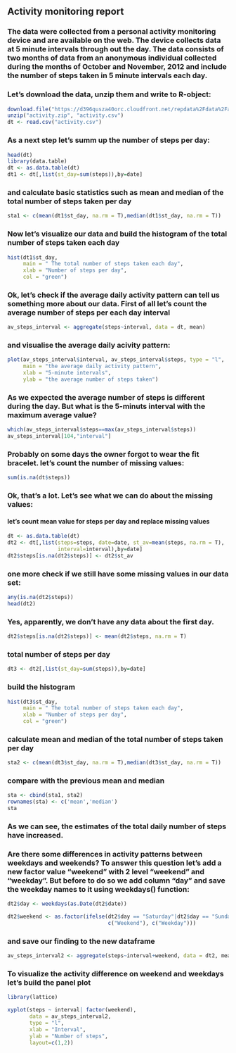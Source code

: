 
## Activity monitoring report 

### The data were collected from a personal activity monitoring device and are available on the web. The device collects data at 5 minute intervals through out the day. The data consists of two months of data from an anonymous individual collected during the months of October and November, 2012 and include the number of steps taken in 5 minute intervals each day.

### Let's download the data, unzip them and write to R-object:

```r
download.file("https://d396qusza40orc.cloudfront.net/repdata%2Fdata%2Factivity.zip", "activity.zip")
unzip("activity.zip", "activity.csv")
dt <- read.csv("activity.csv")
```


### As a next step let's summ up the number of steps per day:
```r
head(dt)
library(data.table)
dt <- as.data.table(dt)
dt1 <- dt[,list(st_day=sum(steps)),by=date]
```

### and calculate basic statistics such as mean and median of the total number of steps taken per day

```r
sta1 <- c(mean(dt1$st_day, na.rm = T),median(dt1$st_day, na.rm = T))
```
### Now let's visualize our data and build the histogram of the total number of steps taken each day 

```r
hist(dt1$st_day, 
     main = " The total number of steps taken each day", 
     xlab = "Number of steps per day", 
     col = "green")

```

### Ok, let's check if the average daily activity pattern can tell us something more about our data. First of all let's count the average number of steps per each day interval

```r
av_steps_interval <- aggregate(steps~interval, data = dt, mean)
```
### and visualise the average daily acivity pattern:
```r
plot(av_steps_interval$interval, av_steps_interval$steps, type = "l", 
     main = "the average daily activity pattern",
     xlab = "5-minute intervals", 
     ylab = "the average number of steps taken")
```

### As we expected the average number of steps is different during the day. But what is the 5-minuts interval with the maximum average value?
```r
which(av_steps_interval$steps==max(av_steps_interval$steps))
av_steps_interval[104,"interval"]
```

### Probably on some days the owner forgot to wear the fit bracelet. let's count the number of missing values:
```r
sum(is.na(dt$steps))
```

### Ok, that's a lot. Let's see what we can do about the missing values:

#### let's count mean value for steps per day and replace missing values 
```r
dt <- as.data.table(dt)
dt2 <- dt[,list(steps=steps, date=date, st_av=mean(steps, na.rm = T), 
                interval=interval),by=date]
dt2$steps[is.na(dt2$steps)] <- dt2$st_av
```

### one more check if we still have some missing values in our data set:
```r
any(is.na(dt2$steps))
head(dt2)
```
### Yes, apparently, we don't have any data about the first day. 
```r
dt2$steps[is.na(dt2$steps)] <- mean(dt2$steps, na.rm = T)
```
### total number of steps per day
```r
dt3 <- dt2[,list(st_day=sum(steps)),by=date]
```
### build the histogram
```r
hist(dt3$st_day, 
     main = " The total number of steps taken each day", 
     xlab = "Number of steps per day", 
     col = "green")
```
### calculate mean and median of the total number of steps taken per day
```r
sta2 <- c(mean(dt3$st_day, na.rm = T),median(dt3$st_day, na.rm = T))
```
### compare with the previous mean and median
```r
sta <- cbind(sta1, sta2)
rownames(sta) <- c('mean','median')
sta
```
### As we can see, the estimates of the total daily number of steps have increased.

### Are there some differences in activity patterns between weekdays and weekends? To answer this question let's add a new factor value "weekend" with 2 level "weekend" and "weekday". But before to do so we add column "day" and save the weekday names to it using weekdays() function:

```r
dt2$day <- weekdays(as.Date(dt2$date))

dt2$weekend <- as.factor(ifelse(dt2$day == "Saturday"|dt2$day == "Sunday", 
                                c("Weekend"), c("Weekday")))
```
### and save our finding to the new dataframe
```r
av_steps_interval2 <- aggregate(steps~interval+weekend, data = dt2, mean)
```
### To visualize the activity difference on weekend and weekdays let's build the panel plot
```r
library(lattice)

xyplot(steps ~ interval| factor(weekend), 
       data = av_steps_interval2,
       type = "l",
       xlab = "Interval",
       ylab = "Number of steps",
       layout=c(1,2))

```

